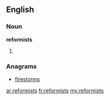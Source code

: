 ==English==

===Noun===
'''reformists'''

# {{plural of|[[reformist]]}}

===Anagrams===
* [[firestorms#English|firestorms]]

[[ar:reformists]]
[[fr:reformists]]
[[my:reformists]]